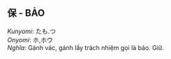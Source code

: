 ## 保 - BẢO
_Kunyomi_: たも.つ   
_Onyomi_: ホ,ホウ   
_Nghĩa_: Gánh vác, gánh lấy trách nhiệm gọi là bảo. Giữ.